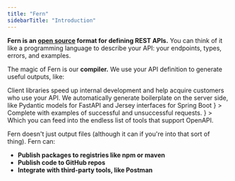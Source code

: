 ```yaml
---
title: "Fern"
sidebarTitle: "Introduction"
---
```


**Fern is an [open source](https://github.com/fern-api/fern) format for defining
REST APIs.** You can think of it like a programming language to describe your
API: your endpoints, types, errors, and examples.

The magic of Fern is our **compiler.** We use your API definition to generate
useful outputs, like:

<CardGroup>
  <Card title="SDKs" icon="toolbox">
    Client libraries speed up internal development and help acquire customers who use your API.
  </Card>
  <Card title="Server-side code generation" icon="engine">
    We automatically generate boilerplate on the server side, like Pydantic models for FastAPI and Jersey interfaces for
    Spring Boot
  </Card>
  <Card
    title="Postman Collection"
    icon={
      <svg
        className="h-7 w-7"
        xmlns="http://www.w3.org/2000/svg"
        xmlns:xlink="http://www.w3.org/1999/xlink"
        width="800px"
        height="800px"
        viewBox="0 0 256 256"
        version="1.1"
        preserveAspectRatio="xMidYMid"
      >
        <g>
          <path
            d="M254.953118,144.253071 C263.911504,74.1217108 214.38443,10.0052669 144.381048,1.04688158 C74.3776647,-7.9115038 10.0052669,41.6155696 1.04688158,111.618952 C-7.9115038,181.622335 41.6155696,245.866756 111.618952,254.953118 C181.750312,263.911504 245.866756,214.38443 254.953118,144.253071 Z"
            fill="#FF6C37"
          ></path>
          <g transform="translate(50.181225, 45.198924)">
            <path
              d="M124.018448,36.9853339 L70.012182,90.9916 L54.7829269,75.7623449 C107.893354,22.6519173 113.140409,27.2590869 124.018448,36.9853339 L124.018448,36.9853339 Z"
              fill="#FFFFFF"
            ></path>
            <path
              d="M70.012182,92.2713693 C69.6282512,92.2713693 69.3722974,92.1433924 69.1163435,91.8874385 L53.7591114,76.6581834 C53.2472037,76.1462757 53.2472037,75.3784141 53.7591114,74.8665063 C107.765378,20.8602402 113.396363,25.9793176 124.78631,36.2174723 C125.042264,36.4734262 125.170241,36.72938 125.170241,37.1133108 C125.170241,37.4972416 125.042264,37.7531955 124.78631,38.0091494 L70.7800436,91.8874385 C70.6520667,92.1433924 70.2681359,92.2713693 70.012182,92.2713693 Z M56.574604,75.7623449 L70.012182,89.1999229 L122.098794,37.1133108 C112.628501,28.6668332 106.229654,26.1072945 56.574604,75.7623449 L56.574604,75.7623449 Z"
              fill="#FF6C37"
            ></path>
            <path
              d="M85.497391,106.476809 L70.7800436,91.7594616 L124.78631,37.7531955 C139.247703,52.342566 117.619601,76.0182987 85.497391,106.476809 Z"
              fill="#FFFFFF"
            ></path>
            <path
              d="M85.497391,107.756578 C85.1134602,107.756578 84.8575064,107.628601 84.6015525,107.372648 L69.8842051,92.6553001 C69.6282512,92.3993463 69.6282512,92.1433924 69.6282512,91.7594616 C69.6282512,91.3755308 69.7562282,91.1195769 70.012182,90.8636231 L124.018448,36.857357 C124.530356,36.3454492 125.298217,36.3454492 125.810125,36.857357 C129.137525,39.9288034 130.929203,44.2800191 130.801226,48.7592118 C130.545272,62.9646515 114.420178,81.0093992 86.5212065,107.372648 C86.1372757,107.628601 85.7533449,107.756578 85.497391,107.756578 L85.497391,107.756578 Z M72.5717207,91.7594616 C80.7622445,100.077962 84.2176217,103.405363 85.497391,104.685132 C106.997516,84.2088225 127.857756,63.2206053 127.985733,48.7592118 C128.11371,45.4318115 126.833941,42.1044113 124.658333,39.5448726 L72.5717207,91.7594616 Z"
              fill="#FF6C37"
            ></path>
            <path
              d="M55.0388808,76.1462757 L65.9169201,87.024315 C66.172874,87.2802689 66.172874,87.5362228 65.9169201,87.7921767 C65.7889432,87.9201536 65.7889432,87.9201536 65.6609663,87.9201536 L43.1370259,92.7832771 C41.9852335,92.911254 40.961418,92.1433924 40.7054642,90.9916 C40.5774872,90.3517153 40.8334411,89.7118307 41.2173719,89.3278999 L54.2710192,76.2742526 C54.526973,76.0182987 54.9109038,75.8903218 55.0388808,76.1462757 Z"
              fill="#FFFFFF"
            ></path>
            <path
              d="M42.7530951,94.0630464 C40.8334411,94.0630464 39.4256948,92.5273232 39.4256948,90.6076692 C39.4256948,89.7118307 39.8096256,88.8159921 40.4495103,88.1761075 L53.5031576,75.1224602 C54.2710192,74.4825755 55.2948346,74.4825755 56.0626962,75.1224602 L66.9407356,86.0004996 C67.7085972,86.6403842 67.7085972,87.7921767 66.9407356,88.5600383 C66.6847817,88.8159921 66.4288279,88.9439691 66.0448971,89.071946 L43.5209567,93.9350695 C43.2650028,93.9350695 43.009049,94.0630464 42.7530951,94.0630464 L42.7530951,94.0630464 Z M54.65495,77.5540219 L42.1132104,90.0957615 C41.8572566,90.3517153 41.7292796,90.7356461 41.9852335,91.1195769 C42.1132104,91.5035077 42.4971412,91.6314847 42.881072,91.5035077 L63.9972661,86.8963381 L54.65495,77.5540219 Z"
              fill="#FF6C37"
            ></path>
            <path
              d="M152.557304,7.03873136 C144.366781,-0.895838537 131.185156,-0.639884669 123.250587,7.67861603 C115.316017,15.9971167 115.57197,29.050764 123.890471,36.9853339 C130.673249,43.5121575 140.911403,44.6639499 148.97395,39.8008264 L134.38458,25.211456 L152.557304,7.03873136 Z"
              fill="#FFFFFF"
            ></path>
            <path
              d="M138.223888,44.0240653 C126.066079,44.0240653 116.211855,34.1698413 116.211855,22.0120326 C116.211855,9.85422391 126.066079,-1.81866161e-14 138.223888,-1.81866161e-14 C143.854873,-1.81866161e-14 149.357881,2.17560788 153.453143,6.14289283 C153.709097,6.39884669 153.837074,6.65480056 153.837074,7.03873136 C153.837074,7.42266217 153.709097,7.67861603 153.453143,7.9345699 L136.176257,25.211456 L149.741812,38.777011 C150.25372,39.2889187 150.25372,40.0567803 149.741812,40.568688 C149.613835,40.696665 149.613835,40.696665 149.485858,40.8246419 C146.158458,42.8722729 142.191173,44.0240653 138.223888,44.0240653 Z M138.223888,2.68751561 C127.473825,2.68751561 118.771394,11.3899471 118.899371,22.1400096 C118.899371,32.890072 127.601802,41.5925035 138.351865,41.4645266 C141.295334,41.4645266 144.238804,40.8246419 146.926319,39.4168956 L133.488741,26.1072945 C133.232787,25.8513406 133.10481,25.5953868 133.10481,25.211456 C133.10481,24.8275252 133.232787,24.5715713 133.488741,24.3156174 L150.63765,7.1667083 C147.182273,4.22323882 142.831057,2.68751561 138.223888,2.68751561 L138.223888,2.68751561 Z"
              fill="#FF6C37"
            ></path>
            <path
              d="M152.941235,7.42266217 L152.685281,7.1667083 L134.38458,25.211456 L148.845973,39.6728495 C150.25372,38.777011 151.661466,37.7531955 152.813258,36.6014031 C161.003782,28.5388563 161.003782,15.485209 152.941235,7.42266217 L152.941235,7.42266217 Z"
              fill="#FFFFFF"
            ></path>
            <path
              d="M148.97395,41.0805958 C148.590019,41.0805958 148.334066,40.9526188 148.078112,40.696665 L133.488741,26.1072945 C133.232787,25.8513406 133.10481,25.5953868 133.10481,25.211456 C133.10481,24.8275252 133.232787,24.5715713 133.488741,24.3156174 L151.661466,6.14289283 C152.173374,5.63098509 152.941235,5.63098509 153.453143,6.14289283 L153.837074,6.39884669 C162.411528,14.9733013 162.411528,28.7948101 153.965051,37.4972416 C152.685281,38.777011 151.277535,39.9288034 149.741812,40.8246419 C149.357881,40.9526188 149.101927,41.0805958 148.97395,41.0805958 L148.97395,41.0805958 Z M136.176257,25.211456 L149.101927,38.1371263 C150.125743,37.4972416 151.149558,36.6014031 151.91742,35.8335415 C159.212105,28.5388563 159.596036,16.6370014 152.557304,8.95838537 L136.176257,25.211456 Z"
              fill="#FF6C37"
            ></path>
            <path
              d="M126.194056,39.2889187 C123.12261,36.2174723 118.131509,36.2174723 115.060063,39.2889187 L66.8127587,87.5362228 L74.8753055,95.5987696 L125.938102,50.8068428 C129.265502,47.9913502 129.521456,43.0002498 126.705964,39.6728495 C126.45001,39.5448726 126.322033,39.4168956 126.194056,39.2889187 L126.194056,39.2889187 Z"
              fill="#FFFFFF"
            ></path>
            <path
              d="M74.7473286,96.878539 C74.3633978,96.878539 74.1074439,96.750562 73.85149,96.4946082 L65.7889432,88.4320613 C65.2770355,87.9201536 65.2770355,87.152292 65.7889432,86.6403842 L114.036247,38.3930802 C117.619601,34.809726 123.378563,34.809726 126.961918,38.3930802 C130.545272,41.9764343 130.545272,47.7353963 126.961918,51.3187505 C126.833941,51.4467274 126.705964,51.5747044 126.577987,51.7026813 L75.5151902,96.4946082 C75.3872133,96.750562 75.1312594,96.878539 74.7473286,96.878539 L74.7473286,96.878539 Z M68.6044358,87.5362228 L74.8753055,93.8070925 L125.042264,49.7830273 C127.857756,47.4794425 128.11371,43.2562037 125.810125,40.4407111 C123.50654,37.6252186 119.283302,37.3692647 116.467809,39.6728495 C116.339832,39.8008264 116.211855,39.9288034 115.955901,40.0567803 L68.6044358,87.5362228 Z"
              fill="#FF6C37"
            ></path>
            <path
              d="M29.8274248,142.438327 C29.3155171,142.694281 29.0595632,143.206189 29.1875401,143.718097 L31.363148,152.932436 C31.8750557,154.212205 31.1071941,155.747929 29.6994479,156.131859 C28.6756324,156.51579 27.52384,156.131859 26.8839553,155.363998 L12.8064926,141.414512 L58.7502118,95.4707927 L74.6193516,95.7267466 L85.3694141,106.476809 C82.8098754,108.652417 67.3246664,123.625718 29.8274248,142.438327 L29.8274248,142.438327 Z"
              fill="#FFFFFF"
            ></path>
            <path
              d="M28.8036093,157.411629 C27.7797938,157.411629 26.7559784,157.027698 26.1160937,156.259836 L12.1666079,142.31035 C11.910654,142.054397 11.7826771,141.798443 11.7826771,141.414512 C11.7826771,141.030581 11.910654,140.774627 12.1666079,140.518673 L58.1103272,94.5749541 C58.366281,94.3190003 58.7502118,94.1910233 59.0061657,94.1910233 L74.8753055,94.4469772 C75.2592363,94.4469772 75.5151902,94.5749541 75.7711441,94.830908 L86.5212065,105.58097 C86.7771604,105.836924 86.9051373,106.220855 86.9051373,106.604786 C86.9051373,106.988717 86.7771604,107.244671 86.3932296,107.500624 L85.497391,108.268486 C71.931836,120.170341 53.5031576,132.072196 30.5952864,143.462143 L32.7708943,152.548505 C33.1548251,154.212205 32.3869635,156.003882 30.8512403,156.899721 C30.0833787,157.283652 29.443494,157.411629 28.8036093,157.411629 Z M14.7261466,141.414512 L27.9077708,154.468159 C28.2917016,155.108044 29.0595632,155.363998 29.6994479,154.980067 C30.3393325,154.596136 30.5952864,153.828275 30.2113556,153.18839 L28.0357477,143.974051 C27.7797938,142.822258 28.2917016,141.798443 29.3155171,141.286535 C51.9674343,129.896588 70.2681359,118.12271 83.705714,106.476809 L74.2354208,97.0065159 L59.5180734,96.750562 L14.7261466,141.414512 Z"
              fill="#FF6C37"
            ></path>
            <path
              d="M1.9284532,152.420528 L12.9344695,141.414512 L29.3155171,157.795559 L3.20822254,156.003882 C2.05643013,155.875905 1.28856853,154.85209 1.41654546,153.700298 C1.41654546,153.18839 1.5445224,152.676482 1.9284532,152.420528 L1.9284532,152.420528 Z"
              fill="#FFFFFF"
            ></path>
            <path
              d="M29.3155171,158.947352 L3.0802456,157.155675 C1.16059159,157.027698 -0.119177745,155.363998 0.00879918845,153.444344 C0.136776122,152.676482 0.39272999,151.908621 1.03261466,151.396713 L12.038631,140.390696 C12.5505387,139.878789 13.3184003,139.878789 13.830308,140.390696 L30.2113556,156.771744 C30.5952864,157.155675 30.7232633,157.667583 30.4673095,158.17949 C30.2113556,158.691398 29.8274248,158.947352 29.3155171,158.947352 L29.3155171,158.947352 Z M12.9344695,143.206189 L2.82429173,153.316367 C2.44036093,153.572321 2.44036093,154.212205 2.82429173,154.468159 C2.95226867,154.596136 3.0802456,154.724113 3.33619947,154.724113 L25.9881168,156.259836 L12.9344695,143.206189 Z"
              fill="#FF6C37"
            ></path>
            <path
              d="M54.2710192,101.357732 C53.5031576,101.357732 52.9912498,100.717847 52.9912498,100.077962 C52.9912498,99.6940315 53.1192268,99.4380776 53.3751806,99.1821238 L65.7889432,86.7683612 C66.3008509,86.2564534 67.0687125,86.2564534 67.5806203,86.7683612 L75.6431671,94.830908 C76.0270979,95.2148388 76.1550749,95.5987696 76.0270979,96.1106774 C75.899121,96.4946082 75.5151902,96.878539 75.0032825,97.0065159 L54.526973,101.357732 C54.3989961,101.357732 54.2710192,101.357732 54.2710192,101.357732 L54.2710192,101.357732 Z M66.6847817,89.4558768 L58.2383041,97.9023544 L72.059813,94.9588849 L66.6847817,89.4558768 Z"
              fill="#FF6C37"
            ></path>
            <path
              d="M74.6193516,95.7267466 L60.5418889,98.798193 C59.5180734,99.0541468 58.494258,98.4142622 58.2383041,97.3904467 C58.1103272,96.750562 58.2383041,96.1106774 58.7502118,95.5987696 L66.5568048,87.7921767 L74.6193516,95.7267466 Z"
              fill="#FFFFFF"
            ></path>
            <path
              d="M60.2859351,100.077962 C58.494258,100.077962 57.0865117,98.670216 57.0865117,96.878539 C57.0865117,95.9827004 57.4704425,95.2148388 57.9823502,94.5749541 L65.7889432,86.7683612 C66.3008509,86.2564534 67.0687125,86.2564534 67.5806203,86.7683612 L75.6431671,94.830908 C76.0270979,95.2148388 76.1550749,95.5987696 76.0270979,96.1106774 C75.899121,96.4946082 75.5151902,96.878539 75.0032825,97.0065159 L60.9258197,100.077962 C60.6698659,100.077962 60.413912,100.077962 60.2859351,100.077962 L60.2859351,100.077962 Z M66.6847817,89.4558768 L59.7740273,96.3666312 C59.5180734,96.6225851 59.5180734,96.878539 59.6460504,97.1344928 C59.7740273,97.3904467 60.0299812,97.5184236 60.413912,97.5184236 L72.1877899,94.9588849 L66.6847817,89.4558768 Z"
              fill="#FF6C37"
            ></path>
            <path
              d="M153.069212,19.7084478 C152.813258,18.9405862 151.91742,18.5566554 151.149558,18.8126093 C150.381697,19.0685632 149.997766,19.9644017 150.25372,20.7322633 C150.25372,20.8602402 150.381697,20.9882172 150.381697,21.1161941 C151.149558,22.6519173 150.893604,24.5715713 149.869789,25.9793176 C149.357881,26.6192023 149.485858,27.5150408 149.997766,28.0269485 C150.63765,28.5388563 151.533489,28.4108793 152.045397,27.7709947 C153.965051,25.3394329 154.348981,22.2679865 153.069212,19.7084478 L153.069212,19.7084478 Z"
              fill="#FF6C37"
            ></path>
          </g>
        </g>
      </svg>
    }
  >
    Complete with examples of successful and unsuccessful requests.
  </Card>
  <Card
    title="OpenAPI spec"
    icon={
      <svg className="h-7 w-7" xmlns="http://www.w3.org/2000/svg" width="64" height="64" viewBox="0 0 64 64">
        <g transform="matrix(.571361 0 0 .571361 -1.714043 -1.713935)">
          <path
            d="M32.6 67.4H3.044l.017.433.05.833.022.356.08.962.02.215.115 1.065a1.16 1.16 0 0 0 .011.103l.15 1.144c.342 2.37.85 4.704 1.53 6.998l.01.03.353 1.14.02.063.325.968.086.244.304.837.143.378.27.7.213.52.226.54.3.658.175.4.368.787.122.252.443.895.07.137.54 1.025.115.2L34.447 74c-.996-2.1-1.616-4.332-1.846-6.6zM4.44 80.962l.008.027.954-.3z"
            fill="#93d500"
          />
          <path
            d="M39.865 80.977l-20.9 20.89.323.298.893.792.71.602.192.16.812.654.105.083.894.686a.23.23 0 0 1 .034.025l3.895 2.633.14.085.767.453.47.268.446.25.814.44.113.06 2.303 1.118 11.247-27.32c-1.142-.61-2.238-1.334-3.27-2.18z"
            fill="#4d5a31"
          />
          <path
            d="M37.697 78.904l-.65-.765-.54-.697-.578-.818-.54-.843-25.276 15.225 1.302 2.045.105.154.006.01 1.358 1.914.03.04.03.04.614.8.737.915.158.19.604.713.266.302.524.6.297.322.135.146.4.42.16.164.7.716 20.85-20.85-.683-.73z"
            fill="#6ba43a"
          />
          <path
            d="M65.334 80.966l-.697.54.052.087 15.202 25.235 2.08-1.432c1.47-1.085 2.895-2.26 4.267-3.527l-20.822-20.82z"
            fill="#4d5a31"
          />
          <g fill="#93d500">
            <path d="M77.97 108.03l.034-.02-.001-.001-.033.02zm-.015.01h.001 0z" />
            <path d="M78.003 108l.2-.1-.004-.007-.196.117zm-.043.035l.01-.005z" />
            <path d="M77.955 108.04h.001l-.037-.062zm.015-.01l.034-.018-.034.018zm-.02.01l-.01.005.01-.004z" />
            <path d="M77.95 108.04v.001l.005-.003h-.001z" />
            <path d="M77.96 108.035l-.006.003.015-.01zm.044-.023l.198-.112-.198.112zm.198-.112l-.004-.007zm-.268.15h.002z" />
            <path d="M77.942 108.047l-.006.003.006-.003z" />
            <path d="M77.682 107.036l-14.706-24.4-.874.487-.896.45a20.15 20.15 0 0 1-8.632 1.953 20.1 20.1 0 0 1-5.742-.838l-.945-.332-.944-.335-11.226 27.265.082.03.086.033h.001l.022.01 2.155.825a49.94 49.94 0 0 0 10.12 2.422 17.83 17.83 0 0 1 .404.054l1.222.133.198.017.98.082.333.02.858.05.526.02.682.024 1.218.015a49.76 49.76 0 0 0 8.233-.686l.138-.02.864-.157.5-.095.505-.106.842-.185.152-.035a49.85 49.85 0 0 0 11.897-4.436l.001-.001.73-.4 1.483-.836-.024-.07.037.063.048-.028.195-.117zM39.876 49.852l.697-.54-.052-.087L25.32 24l-2.085 1.436c-1.47 1.082-2.893 2.257-4.262 3.522L39.795 49.77z" />
          </g>
          <path
            d="M17.53 30.334l-1.384 1.445c-1.538 1.665-2.944 3.4-4.212 5.22l-.182.26-.423.625-.43.656-.156.24a49.48 49.48 0 0 0-7.7 24.627l-.027 1-.017 1h29.488l.048-1 .055-1a20.01 20.01 0 0 1 4.447-10.74c.2-.256.447-.496.672-.743s.432-.504.67-.742zm60.843-7.32l-.122-.073-.783-.465-.457-.26-.46-.256-.8-.432-.126-.066c-1.73-.904-3.505-1.7-5.318-2.4l-.14-.054-1.2-.433c-3.22-1.125-6.552-1.914-9.936-2.358l-.415-.056-.415-.046-.8-.087-.224-.02-.953-.08-1.2-.073-.434-.017v29.56c1.517.157 3.02.48 4.478.975L80.83 24.63a48.97 48.97 0 0 0-2.464-1.614z"
            fill="#4d5a31"
          />
          <path
            d="M27.53 23.78l-.516-.857zm-.53-.86l.003.005zm24.606-7.095l-1 .02c-2.086.084-4.168.297-6.233.643l-.136.023-.865.157-.5.094-.508.106-.84.184-.153.034a49.89 49.89 0 0 0-11.898 4.438l-2.47 1.394.003.005 15.22 25.27.874-.487a19.71 19.71 0 0 1 .895-.451 20.05 20.05 0 0 1 6.601-1.85l1-.08 1-.034.001-29.487c-.334-.001-.667.013-1 .02z"
            fill="#6ba43a"
          />
          <path
            d="M102.15 62.97l-.048-.795-.026-.397-.077-.934-.02-.242-.11-1.043-.01-.084-.005-.04-.15-1.124c-.001-.01-.002-.025-.005-.035a49.56 49.56 0 0 0-1.524-6.972l-.014-.044-.328-1.063-.045-.14-.32-.954-.09-.258-.3-.823-.15-.39-.265-.678-.218-.534-.22-.526-.294-.67-.17-.378-.373-.797-.116-.242-.448-.906-.065-.125-.52-1c-.007-.01-.012-.024-.02-.035-.86-1.58-1.802-3.108-2.822-4.578L71.632 58.93a20.5 20.5 0 0 1 .974 4.477h29.56l-.016-.437z"
            fill="#4d5a31"
          />
          <path
            d="M72.722 65.408l-.048 1-.055 1c-.38 3.84-1.863 7.6-4.446 10.74-.2.256-.447.496-.672.743s-.432.504-.67.742l20.85 20.85c.237-.237.46-.482.69-.723l.69-.723c1.543-1.67 2.953-3.42 4.224-5.236l.148-.214.458-.673.395-.605.2-.295c4.782-7.51 7.34-16.02 7.685-24.607l.027-1 .017-1H72.722z"
            fill="#6ba43a"
          />
          <path
            d="M110.967 7.046c-5.395-5.395-14.142-5.395-19.536 0-4.304 4.303-5.164 10.736-2.6 15.902L58.74 53.04c-5.166-2.562-11.6-1.703-15.903 2.6a13.82 13.82 0 0 0 0 19.537 13.82 13.82 0 0 0 19.538-.001c4.303-4.303 5.162-10.736 2.6-15.903l30.09-30.09c5.167 2.562 11.6 1.703 15.902-2.6 5.396-5.393 5.396-14.14.001-19.535z"
            fill="#424143"
          />
        </g>
      </svg>
    }
  >
    Which you can feed into the endless list of tools that support OpenAPI.
  </Card>
</CardGroup>

Fern doesn't just output files (although it can if you're into that sort of thing). Fern can:

- **Publish packages to registries like npm or maven**
- **Publish code to GitHub repos**
- **Integrate with third-party tools, like Postman**
